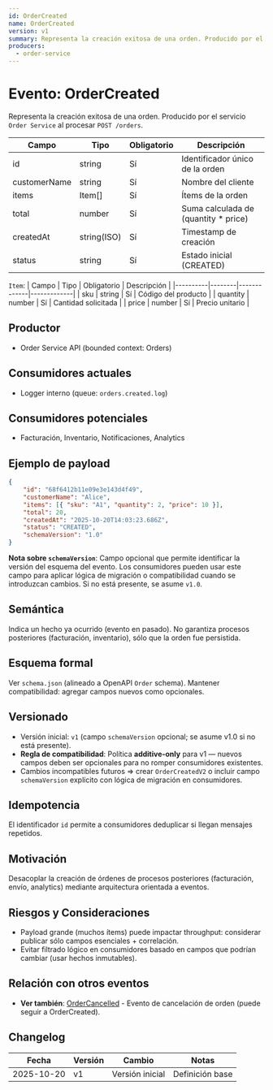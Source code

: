 ```yaml
---
id: OrderCreated
name: OrderCreated
version: v1
summary: Representa la creación exitosa de una orden. Producido por el servicio Order Service al procesar POST /orders.
producers:
  - order-service
---
```


# Evento: OrderCreated

Representa la creación exitosa de una orden. Producido por el servicio `Order Service` al procesar `POST /orders`.

| Campo        | Tipo        | Obligatorio | Descripción |
|--------------|-------------|-------------|-------------|
| id           | string      | Sí          | Identificador único de la orden |
| customerName | string      | Sí          | Nombre del cliente |
| items        | Item[]      | Sí          | Ítems de la orden |
| total        | number      | Sí          | Suma calculada de (quantity * price) |
| createdAt    | string(ISO) | Sí          | Timestamp de creación |
| status       | string      | Sí          | Estado inicial (CREATED) |

`Item`:
| Campo    | Tipo   | Obligatorio | Descripción |
|----------|--------|-------------|-------------|
| sku      | string | Sí          | Código del producto |
| quantity | number | Sí          | Cantidad solicitada |
| price    | number | Sí          | Precio unitario |

## Productor
- Order Service API (bounded context: Orders)

## Consumidores actuales
- Logger interno (queue: `orders.created.log`)

## Consumidores potenciales
- Facturación, Inventario, Notificaciones, Analytics

## Ejemplo de payload
```json
{
	"id": "68f6412b11e09e3e143d4f49",
	"customerName": "Alice",
	"items": [{ "sku": "A1", "quantity": 2, "price": 10 }],
	"total": 20,
	"createdAt": "2025-10-20T14:03:23.686Z",
	"status": "CREATED",
	"schemaVersion": "1.0"
}
```

**Nota sobre `schemaVersion`**: Campo opcional que permite identificar la versión del esquema del evento. Los consumidores pueden usar este campo para aplicar lógica de migración o compatibilidad cuando se introduzcan cambios. Si no está presente, se asume `v1.0`.

## Semántica
Indica un hecho ya ocurrido (evento en pasado). No garantiza procesos posteriores (facturación, inventario), sólo que la orden fue persistida.

## Esquema formal
Ver `schema.json` (alineado a OpenAPI `Order` schema). Mantener compatibilidad: agregar campos nuevos como opcionales.

## Versionado
- Versión inicial: `v1` (campo `schemaVersion` opcional; se asume v1.0 si no está presente).
- **Regla de compatibilidad**: Política **additive-only** para v1 — nuevos campos deben ser opcionales para no romper consumidores existentes.
- Cambios incompatibles futuros => crear `OrderCreatedV2` o incluir campo `schemaVersion` explícito con lógica de migración en consumidores.

## Idempotencia
El identificador `id` permite a consumidores deduplicar si llegan mensajes repetidos.

## Motivación
Desacoplar la creación de órdenes de procesos posteriores (facturación, envío, analytics) mediante arquitectura orientada a eventos.

## Riesgos y Consideraciones
- Payload grande (muchos ítems) puede impactar throughput: considerar publicar sólo campos esenciales + correlación.
- Evitar filtrado lógico en consumidores basado en campos que podrían cambiar (usar hechos inmutables).

## Relación con otros eventos
- **Ver también**: [OrderCancelled](http://localhost:3000/docs/events/OrderCancelled/v1) - Evento de cancelación de orden (puede seguir a OrderCreated).

## Changelog
| Fecha | Versión | Cambio | Notas |
|-------|---------|--------|-------|
| 2025-10-20 | v1 | Versión inicial | Definición base |
